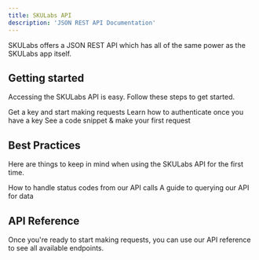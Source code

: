 ```yaml
---
title: SKULabs API
description: 'JSON REST API Documentation'
---
```


<Info>SKULabs offers a JSON REST API which has all of the same power as the SKULabs app itself.</Info>

## Getting started

Accessing the SKULabs API is easy. Follow these steps to get started.

<CardGroup cols={2}>
  <Card
    title="Generating an API Key"
    icon="key"
    href="/getting-started/getting-an-api-key"
  >
    Get a key and start making requests
  </Card>
  <Card
    title="Authentication"
    icon="shield"
    href="/getting-started/authentication"
  >
    Learn how to authenticate once you have a key
  </Card>
  <Card
    title="Your First API Call"
    icon="code"
    href="/getting-started/your-first-api-call"
  >
    See a code snippet &amp; make your first request
  </Card>
</CardGroup>

## Best Practices

Here are things to keep in mind when using the SKULabs API for the first time.

<CardGroup cols={2}>
  <Card
    title="Handling Status Codes"
    icon="traffic-light"
    href="/best-practices/handling-status-codes"
  >
    How to handle status codes from our API calls
  </Card>
  <Card
    title="Querying Data"
    icon="magnifying-glass"
    href="/best-practices/querying"
  >
    A guide to querying our API for data
  </Card>
</CardGroup>

## API Reference

Once you're ready to start making requests, you can use our API reference to see all available endpoints.